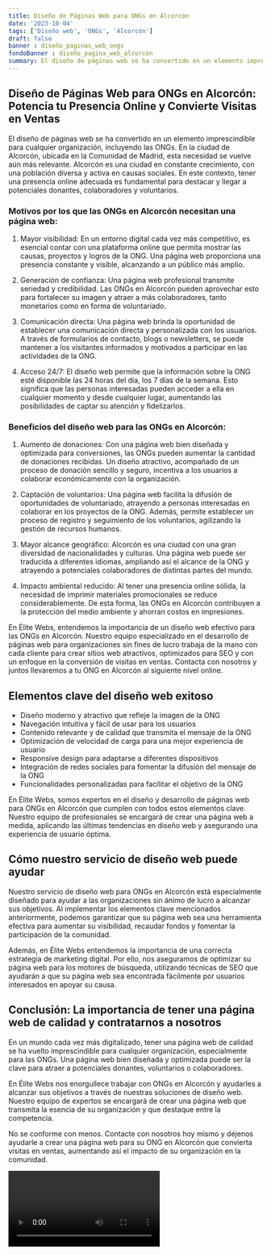```yaml
---
title: Diseño de Páginas Web para ONGs en Alcorcón
date: '2023-10-04'
tags: ['Diseño web', 'ONGs', 'Alcorcón']
draft: false
banner : diseño_paginas_web_ongs
fondoBanner : diseño_pagina_web_alcorcón
summary: El diseño de páginas web se ha convertido en un elemento imprescindible para cualquier organización, incluyendo las ONGs. En la ciudad de Alcorcón, ubicada en la Comunidad de Madrid, esta necesidad se vuelve aún más relevante. Alcorcón es una ciudad en constante crecimiento, con una población diversa y activa en causas sociales. En este contexto, tener una presencia online adecuada es fundamental para destacar y llegar a potenciales donantes, colaboradores y voluntarios.
---
```


## Diseño de Páginas Web para ONGs en Alcorcón: Potencia tu Presencia Online y Convierte Visitas en Ventas

El diseño de páginas web se ha convertido en un elemento imprescindible para cualquier organización, incluyendo las ONGs. En la ciudad de Alcorcón, ubicada en la Comunidad de Madrid, esta necesidad se vuelve aún más relevante. Alcorcón es una ciudad en constante crecimiento, con una población diversa y activa en causas sociales. En este contexto, tener una presencia online adecuada es fundamental para destacar y llegar a potenciales donantes, colaboradores y voluntarios.

### Motivos por los que las ONGs en Alcorcón necesitan una página web:

1. Mayor visibilidad: En un entorno digital cada vez más competitivo, es esencial contar con una plataforma online que permita mostrar las causas, proyectos y logros de la ONG. Una página web proporciona una presencia constante y visible, alcanzando a un público más amplio.

2. Generación de confianza: Una página web profesional transmite seriedad y credibilidad. Las ONGs en Alcorcón pueden aprovechar esto para fortalecer su imagen y atraer a más colaboradores, tanto monetarios como en forma de voluntariado.

3. Comunicación directa: Una página web brinda la oportunidad de establecer una comunicación directa y personalizada con los usuarios. A través de formularios de contacto, blogs o newsletters, se puede mantener a los visitantes informados y motivados a participar en las actividades de la ONG.

4. Acceso 24/7: El diseño web permite que la información sobre la ONG esté disponible las 24 horas del día, los 7 días de la semana. Esto significa que las personas interesadas pueden acceder a ella en cualquier momento y desde cualquier lugar, aumentando las posibilidades de captar su atención y fidelizarlos.

### Beneficios del diseño web para las ONGs en Alcorcón:

1. Aumento de donaciones: Con una página web bien diseñada y optimizada para conversiones, las ONGs pueden aumentar la cantidad de donaciones recibidas. Un diseño atractivo, acompañado de un proceso de donación sencillo y seguro, incentiva a los usuarios a colaborar económicamente con la organización.

2. Captación de voluntarios: Una página web facilita la difusión de oportunidades de voluntariado, atrayendo a personas interesadas en colaborar en los proyectos de la ONG. Además, permite establecer un proceso de registro y seguimiento de los voluntarios, agilizando la gestión de recursos humanos.

3. Mayor alcance geográfico: Alcorcón es una ciudad con una gran diversidad de nacionalidades y culturas. Una página web puede ser traducida a diferentes idiomas, ampliando así el alcance de la ONG y atrayendo a potenciales colaboradores de distintas partes del mundo.

4. Impacto ambiental reducido: Al tener una presencia online sólida, la necesidad de imprimir materiales promocionales se reduce considerablemente. De esta forma, las ONGs en Alcorcón contribuyen a la protección del medio ambiente y ahorran costos en impresiones.

En Élite Webs, entendemos la importancia de un diseño web efectivo para las ONGs en Alcorcón. Nuestro equipo especializado en el desarrollo de páginas web para organizaciones sin fines de lucro trabaja de la mano con cada cliente para crear sitios web atractivos, optimizados para SEO y con un enfoque en la conversión de visitas en ventas. Contacta con nosotros y juntos llevaremos a tu ONG en Alcorcón al siguiente nivel online.

<GifSeo />

<Cta />

## Elementos clave del diseño web exitoso

- Diseño moderno y atractivo que refleje la imagen de la ONG
- Navegación intuitiva y fácil de usar para los usuarios
- Contenido relevante y de calidad que transmita el mensaje de la ONG
- Optimización de velocidad de carga para una mejor experiencia de usuario
- Responsive design para adaptarse a diferentes dispositivos
- Integración de redes sociales para fomentar la difusión del mensaje de la ONG
- Funcionalidades personalizadas para facilitar el objetivo de la ONG

En Élite Webs, somos expertos en el diseño y desarrollo de páginas web para ONGs en Alcorcón que cumplen con todos estos elementos clave. Nuestro equipo de profesionales se encargará de crear una página web a medida, aplicando las últimas tendencias en diseño web y asegurando una experiencia de usuario óptima.

## Cómo nuestro servicio de diseño web puede ayudar

Nuestro servicio de diseño web para ONGs en Alcorcón está especialmente diseñado para ayudar a las organizaciones sin ánimo de lucro a alcanzar sus objetivos. Al implementar los elementos clave mencionados anteriormente, podemos garantizar que su página web sea una herramienta efectiva para aumentar su visibilidad, recaudar fondos y fomentar la participación de la comunidad.

Además, en Élite Webs entendemos la importancia de una correcta estrategia de marketing digital. Por ello, nos aseguramos de optimizar su página web para los motores de búsqueda, utilizando técnicas de SEO que ayudarán a que su página web sea encontrada fácilmente por usuarios interesados en apoyar su causa.

## Conclusión: La importancia de tener una página web de calidad y contratarnos a nosotros

En un mundo cada vez más digitalizado, tener una página web de calidad se ha vuelto imprescindible para cualquier organización, especialmente para las ONGs. Una página web bien diseñada y optimizada puede ser la clave para atraer a potenciales donantes, voluntarios o colaboradores.

En Élite Webs nos enorgullece trabajar con ONGs en Alcorcón y ayudarles a alcanzar sus objetivos a través de nuestras soluciones de diseño web. Nuestro equipo de expertos se encargará de crear una página web que transmita la esencia de su organización y que destaque entre la competencia.

No se conforme con menos. Contacte con nosotros hoy mismo y déjenos ayudarle a crear una página web para su ONG en Alcorcón que convierta visitas en ventas, aumentando así el impacto de su organización en la comunidad.

<Video />

<CtaBot job='ONGs' city='Alcorcón'/>

<Gmaps query='Alcorcón+españa+maps' />